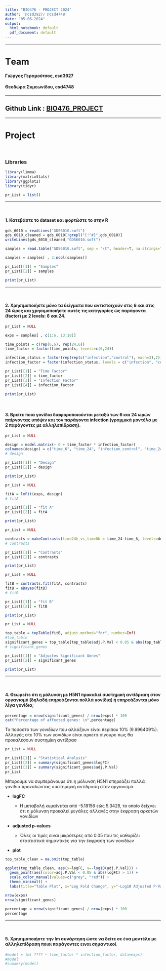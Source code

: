 ---
title: "BIO476 - PROJECT 2024"
author: '@csd3927/ @csd4748'
date: "05-06-2024"
output:
  html_notebook: default
  pdf_document: default
---

------------------------------------------------------------------------

# Τeam

#### Γιώργος Γεραμούτσος, csd3927

#### Θεοδώρα Συμεωνίδου, csd4748

------------------------------------------------------------------------

## Github Link : [BIO476_PROJECT](https://github.com/geoge31/BIO476_Project.git)

------------------------------------------------------------------------

# Project

<br>

### Libraries

```{r}
library(limma)
library(matrixStats)
library(ggplot2)
library(tidyr)
```

```{r}
pr_List = list()
```

------------------------------------------------------------------------

<br>

#### 1. Κατεβάστε το dataset και φορτώστε το στην R

```{r}
gds_6010 = readLines("GDS6010.soft")
gds_6010_cleaned = gds_6010[!grepl("[!^#]",gds_6010)]
writeLines(gds_6010_cleaned,"GDS6010.soft")

samples = read.table("GDS6010.soft", sep = "\t", header=T, na.strings="null")

samples = samples[ , 3:ncol(samples)]

pr_List[[1]] = "Samples"
pr_List[[2]] = samples

print(pr_List)
```

------------------------------------------------------------------------

<br>

#### 2. Χρησιμοποιήστε μόνο τα δείγματα που αντιστοιχούν στις 6 και στις 24 ώρες και χρησιμοποιήστε αυτές τις κατηγορίες ώς παράγοντα (factor) με 2 levels: 6 και 24. 

```{r}
pr_List = NULL

exps = samples[ , c(1:6, 13:18)]

time_points = c(rep(6,6), rep(24,6))
time_factor = factor(time_points, levels=c(6,24))

infection_status = factor(rep(rep(c("infection","control"), each=3),2))
infection_factor = factor(infection_status, levels = c("infection", "control"))

pr_List[[1]] = "Time Factor"
pr_List[[2]] = time_factor
pr_List[[3]] = "Infection Factor"
pr_List[[4]] = infection_factor

print(pr_List)
```

<br>

#### 3. Βρείτε ποια γονίδια διαφοροποιούνται μεταξύ των 6 και 24 ωρών παίρνοντας υπόψιν και τον παράγοντα infection (γραμμικά μοντέλα με 2 παράγοντες με αλληλεπίδραση). 

```{r}
pr_List = NULL

design = model.matrix(~ 0 + time_factor * infection_factor)
colnames(design) = c("time_6", "time_24", "infection_control", "time_24Xinfection_control")
# design

pr_List[[1]] = "Design"
pr_List[[2]] = design

print(pr_List)
```

```{r}
pr_List = NULL

fitA = lmFit(exps, design)
# fitA 

pr_List[[1]] = "fit A"
pr_List[[2]] = fitA

print(pr_List)
```

```{r}
pr_List = NULL

contrasts = makeContrasts(time24h_vs_time6h = time_24-time_6, levels=design)
# contrasts

pr_List[[1]] = "Contrasts"
pr_List[[2]] = contrasts

print(pr_List)
```

```{r}
pr_List = NULL

fitB = contrasts.fit(fitA, contrasts)
fitB = eBayes(fitB)
# fitB

pr_List[[1]] = "fit B"
pr_List[[2]] = fitB

print(pr_List)
```

```{r}
pr_List = NULL

top_table = topTable(fitB, adjust.method="fdr", number=Inf)
#top_table
significant_genes = top_table[top_table$adj.P.Val < 0.05 & abs(top_table$logFC) > 1, ]
# significant_genes

pr_List[[1]] = "Adjustes Significant Genes"
pr_List[[2]] = significant_genes

print(pr_List)
```

------------------------------------------------------------------------

<br>

#### 4. Θεωρείτε ότι η μόλυνση με H5N1 προκαλεί συστημική αντίδραση στον οργανισμό (δηλαδή επηρεάζονται πολλά γονίδια) ή επηρεάζονται μόνο λίγα γονίδια;

```{r}
percentage = nrow(significant_genes) / nrow(exps) * 100
cat("Percentage of affected genes: \n",percentage)

```

Το ποσοστό των γονιδίων που αλλάζουν είναι περίπου 10% (9.696409%). Αλλαγές στο 10% των γονιδίων είναι αρκετά σίγουρο πως θα προκαλέσουν συστημίκη αντίδρασ

```{r}
pr_List = NULL

pr_List[[1]] = "Statistical Analysis"
pr_List[[2]] = summary(significant_genes$logFC)
pr_List[[3]] = summary(significant_genes$adj.P.Val)
pr_List
```

Μπορούμε να συμπεράνουμε ότι η μόλυνση Η5Ν1 επηρεάζει πολλά γονίδια προκαλώντας συστημηκιή αντίδραση στον οργανισμό

-   **logFC**

    -   Η μεταβολή κυμαίνεται από -5.18156 εώς 5.3429, το οποίο δείχνει ότι η μόλυνση προκαλεί μεγάλες αλλαγές στην έκφραση αρκετών γονιδίων

-   **adjusted p-values**

    -   Όλες οι τιμές είναι μικρότερες από 0.05 που τις καθορίζει σταστιστικά σημαντικές για την έκφραση των γονιδίων

-   **plot**

```{r}
top_table_clean = na.omit(top_table)

ggplot(top_table_clean, aes(x=logFC, y=-log10(adj.P.Val))) +
  geom_point(aes(color=adj.P.Val < 0.05 & abs(logFC) > 1)) +
  scale_color_manual(values=c("grey", "red")) +
  theme_minimal() +
  labs(title="Table Plot", x="Log Fold Change", y="-Log10 Adjusted P-Value")
```

```{r}
nrow(exps)
nrow(significant_genes)

percentage = nrow(significant_genes) / nrow(exps) * 100
percentage
```

------------------------------------------------------------------------

<br>

#### 5. Χρησιμοποιήστε την lm συνάρτηση ώστε να δείτε σε ένα μοντέλο με αλληλεπίδραση ποιοι παράγοντες ειναι σημαντικοί.

```{r}
#model = lm( ???? ~ time_factor * infection_factor, data=exps)
#model
#sumamry(model)
```
